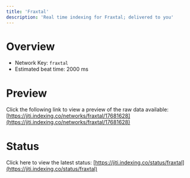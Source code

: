 ```yaml
---
title: 'Fraxtal'
description: 'Real time indexing for Fraxtal; delivered to you'
---
```


# Overview
- Network Key: `fraxtal`
- Estimated beat time: 2000 ms

# Preview
Click the following link to view a preview of the raw data available: [https://jiti.indexing.co/networks/fraxtal/17681628](https://jiti.indexing.co/networks/fraxtal/17681628)

# Status
Click here to view the latest status: [https://jiti.indexing.co/status/fraxtal](https://jiti.indexing.co/status/fraxtal)
